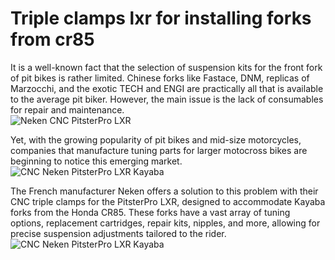 
# Triple clamps lxr for installing forks from cr85

It is a well-known fact that the selection of suspension kits for the front fork of pit bikes is rather limited. Chinese forks like Fastace, DNM, replicas of Marzocchi, and the exotic TECH and ENGI are practically all that is available to the average pit biker. However, the main issue is the lack of consumables for repair and maintenance.  
![Neken CNC PitsterPro LXR](../../../static/img/2c2977.jpg)  

Yet, with the growing popularity of pit bikes and mid-size motorcycles, companies that manufacture tuning parts for larger motocross bikes are beginning to notice this emerging market.  
![CNC Neken PitsterPro LXR Kayaba](../../../static/img/f76a68.jpg)  

The French manufacturer Neken offers a solution to this problem with their CNC triple clamps for the PitsterPro LXR, designed to accommodate Kayaba forks from the Honda CR85. These forks have a vast array of tuning options, replacement cartridges, repair kits, nipples, and more, allowing for precise suspension adjustments tailored to the rider.  
![CNC Neken PitsterPro LXR Kayaba](../../../static/img/d1acaa.jpg)  

<YouTubeEmbed videoId="RYKBPJ-Cjow" />

